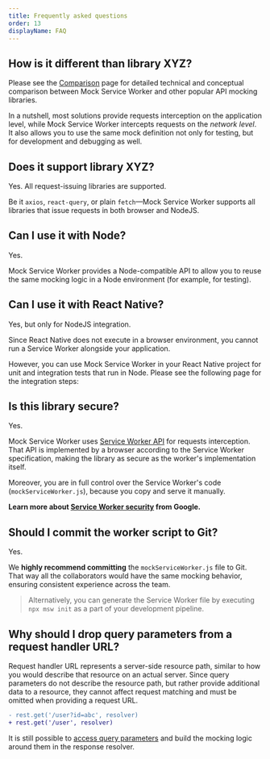 ```yaml
---
title: Frequently asked questions
order: 13
displayName: FAQ
---
```


## How is it different than library XYZ?

Please see the [Comparison](/docs/comparison) page for detailed technical and conceptual comparison between Mock Service Worker and other popular API mocking libraries.

In a nutshell, most solutions provide requests interception on the application level, while Mock Service Worker intercepts requests on the _network level_. It also allows you to use the same mock definition not only for testing, but for development and debugging as well.

## Does it support library XYZ?

Yes. All request-issuing libraries are supported.

Be it `axios`, `react-query`, or plain `fetch`—Mock Service Worker supports all libraries that issue requests in both browser and NodeJS.

## Can I use it with Node?

Yes.

Mock Service Worker provides a Node-compatible API to allow you to reuse the same mocking logic in a Node environment (for example, for testing).

<PageLink
  title="Integrate with Node"
  url="/docs/getting-started/integrate/node"
/>

## Can I use it with React Native?

Yes, but only for NodeJS integration.

Since React Native does not execute in a browser environment, you cannot run a Service Worker alongside your application.

However, you can use Mock Service Worker in your React Native project for unit and integration tests that run in Node.
Please see the following page for the integration steps:

<PageLink
  title="Integrate with Node"
  url="/docs/getting-started/integrate/node"
/>

## Is this library secure?

Yes.

Mock Service Worker uses [Service Worker API][service-worker-api] for requests interception. That API is implemented by a browser according to the Service Worker specification, making the library as secure as the worker's implementation itself.

Moreover, you are in full control over the Service Worker's code (`mockServiceWorker.js`), because you copy and serve it manually.

**Learn more about [Service Worker security](https://chromium.googlesource.com/chromium/src/+/master/docs/security/service-worker-security-faq.md) from Google.**

## Should I commit the worker script to Git?

Yes.

We **highly recommend committing** the `mockServiceWorker.js` file to Git. That way all the collaborators would have the same mocking behavior, ensuring consistent experience across the team.

> Alternatively, you can generate the Service Worker file by executing `npx msw init` as a part of your development pipeline.

[service-worker-api]: https://developer.mozilla.org/en-US/docs/Web/API/Service_Worker_API

## Why should I drop query parameters from a request handler URL?

Request handler URL represents a server-side resource path, similar to how you would describe that resource on an actual server. Since query parameters do not describe the resource path, but rather provide additional data to a resource, they cannot affect request matching and must be omitted when providing a request URL.

```diff
- rest.get('/user?id=abc', resolver)
+ rest.get('/user', resolver)
```

It is still possible to [access query parameters](/docs/recipes/query-parameters) and build the mocking logic around them in the response resolver.
